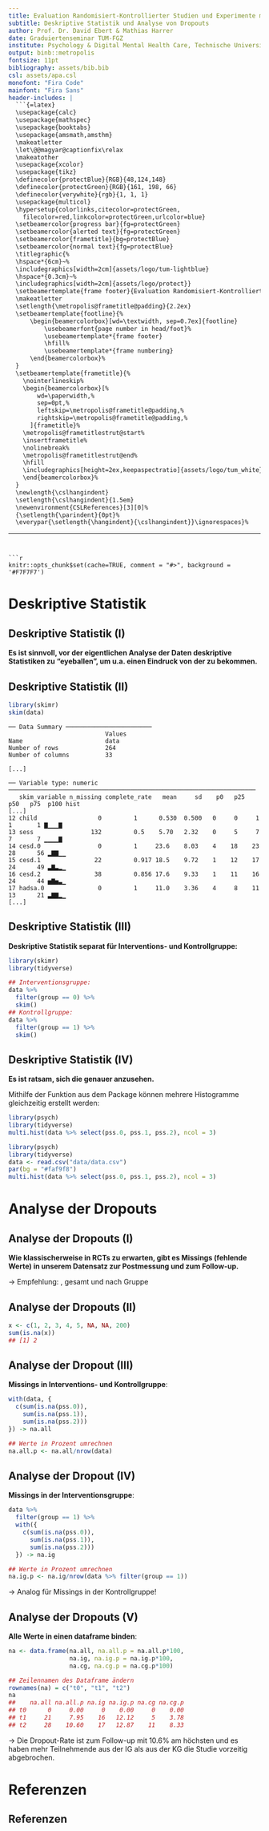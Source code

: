 ```yaml
---
title: Evaluation Randomisiert-Kontrollierter Studien und Experimente mit \textsf{R}
subtitle: Deskriptive Statistik und Analyse von Dropouts
author: Prof. Dr. David Ebert & Mathias Harrer
date: Graduiertenseminar TUM-FGZ
institute: Psychology & Digital Mental Health Care, Technische Universität München
output: binb::metropolis
fontsize: 11pt
bibliography: assets/bib.bib
csl: assets/apa.csl
monofont: "Fira Code"
mainfont: "Fira Sans"
header-includes: |
  ```{=latex}
  \usepackage{calc}
  \usepackage{mathspec}
  \usepackage{booktabs}
  \usepackage{amsmath,amsthm}
  \makeatletter
  \let\@@magyar@captionfix\relax
  \makeatother
  \usepackage{xcolor}
  \usepackage{tikz}
  \definecolor{protectBlue}{RGB}{48,124,148}
  \definecolor{protectGreen}{RGB}{161, 198, 66}
  \definecolor{verywhite}{rgb}{1, 1, 1}
  \usepackage{multicol}
  \hypersetup{colorlinks,citecolor=protectGreen,
    filecolor=red,linkcolor=protectGreen,urlcolor=blue}
  \setbeamercolor{progress bar}{fg=protectGreen}
  \setbeamercolor{alerted text}{fg=protectGreen}
  \setbeamercolor{frametitle}{bg=protectBlue}
  \setbeamercolor{normal text}{fg=protectBlue}
  \titlegraphic{%
  \hspace*{6cm}~%
  \includegraphics[width=2cm]{assets/logo/tum-lightblue}
  \hspace*{0.3cm}~%
  \includegraphics[width=2cm]{assets/logo/protect}}
  \setbeamertemplate{frame footer}{Evaluation Randomisiert-Kontrollierter Studien und Experimente mit \textsf{R}}%         <- !!SET FOOTER TITLE!!
  \makeatletter
  \setlength{\metropolis@frametitle@padding}{2.2ex}
  \setbeamertemplate{footline}{%
      \begin{beamercolorbox}[wd=\textwidth, sep=0.7ex]{footline}
          \usebeamerfont{page number in head/foot}%
          \usebeamertemplate*{frame footer}
          \hfill%
          \usebeamertemplate*{frame numbering}
      \end{beamercolorbox}%
  }
  \setbeamertemplate{frametitle}{%
    \nointerlineskip%
    \begin{beamercolorbox}[%
        wd=\paperwidth,%
        sep=0pt,%
        leftskip=\metropolis@frametitle@padding,%
        rightskip=\metropolis@frametitle@padding,%
      ]{frametitle}%
    \metropolis@frametitlestrut@start%
    \insertframetitle%
    \nolinebreak%
    \metropolis@frametitlestrut@end%
    \hfill
    \includegraphics[height=2ex,keepaspectratio]{assets/logo/tum_white}
    \end{beamercolorbox}%
  }
  \newlength{\cslhangindent}
  \setlength{\cslhangindent}{1.5em}
  \newenvironment{CSLReferences}[3][0]%
  {\setlength{\parindent}{0pt}%
  \everypar{\setlength{\hangindent}{\cslhangindent}}\ignorespaces}%
  ```
---
```


```r
knitr::opts_chunk$set(cache=TRUE, comment = "#>", background = '#F7F7F7')
```


# Deskriptive Statistik

## Deskriptive Statistik (I)

\small

**Es ist sinnvoll, vor der eigentlichen Analyse der Daten deskriptive Statistiken zu "eyeballen", um u.a. einen Eindruck von der \alert{Verteilung der Daten} zu bekommen.**

\metroset{block=fill} 
\begin{block}{\small Die \texttt{skim} Funktion aus dem package \emph{\{skimr\}}}
  Die \texttt{skim}-Funktion bietet sich zur deskriptiven Statistik an, da sie einen guten Überblick über alle Variablen bietet:
  \begin{itemize}
  \item Zugehörigkeit zu Objektklassen (\texttt{character} oder \texttt{numeric})
  \item Anzahl der Missings
  \item Bei \texttt{character}s: Anzahl uniquer Elemente
  \item Bei \texttt{numeric}s: Mittelwert, Standardabweichung, Perzentile und Häufigkeitsverteilung
\end{itemize}
\end{block}

\par \normalsize


## Deskriptive Statistik (II)

\small

```r
library(skimr)
skim(data)
```

\tiny

```
── Data Summary ────────────────────────
                           Values
Name                       data  
Number of rows             264   
Number of columns          33    

[...]

── Variable type: numeric ─────────────────────────────────────────────────────────────────────
   skim_variable n_missing complete_rate   mean     sd    p0   p25   p50   p75  p100 hist 
[...]
12 child                 0         1      0.530  0.500   0     0     1     1       1 ▇▁▁▁▇
13 sess                132         0.5    5.70   2.32    0     5     7     7       7 ▁▁▁▁▇
14 cesd.0                0         1     23.6    8.03    4    18    23    28      56 ▂▇▇▁▁
15 cesd.1               22         0.917 18.5    9.72    1    12    17    24      49 ▃▇▃▂▁
16 cesd.2               38         0.856 17.6    9.33    1    11    16    24      44 ▅▇▅▃▁
17 hadsa.0               0         1     11.0    3.36    4     8    11    13      21 ▃▇▇▂▁
[...]

```


\par \normalsize


## Deskriptive Statistik (III)

**Deskriptive Statistik separat für Interventions- und Kontrollgruppe:**
```r
library(skimr)
library(tidyverse)

## Interventionsgruppe:
data %>%
  filter(group == 0) %>%
  skim()
## Kontrollgruppe:
data %>%
  filter(group == 1) %>%
  skim()
```

## Deskriptive Statistik (IV)

\small

**Es ist ratsam, sich die \alert{Häufigkeitsverteilung des primären Outcomes} genauer anzusehen.**

Mithilfe der Funktion \texttt{multi.hist} aus dem \emph{\{psych\}} Package können mehrere Histogramme gleichzeitig erstellt werden:

```r
library(psych)
library(tidyverse)
multi.hist(data %>% select(pss.0, pss.1, pss.2), ncol = 3)
```

```r
library(psych)
library(tidyverse)
data <- read.csv("data/data.csv")
par(bg = "#faf9f8")
multi.hist(data %>% select(pss.0, pss.1, pss.2), ncol = 3)
```

\par \normalsize



# Analyse der Dropouts

## Analyse der Dropouts (I)

**Wie klassischerweise in RCTs zu erwarten, gibt es Missings (fehlende Werte) in unserem Datensatz zur Postmessung und zum Follow-up.**

$\rightarrow$ Empfehlung: **\alert{Quantiﬁzierung der Missings}**, gesamt und nach Gruppe

## Analyse der Dropouts (II)

\metroset{block=fill} 
\begin{block}{Grundlagen}
  Wird eine Variable in die Funktion \texttt{is.na} eingespeist, gibt sie einen Vektor der Klasse \texttt{logical} aus, in dem alle Missings als \texttt{TRUE} klassifiziert werden. Über die Funktion \texttt{sum} werden alle als \texttt{TRUE} klassifizierten Werte gezählt, wodurch man die \textbf{Anzahl der Missings} erhält.
\end{block}

```r
x <- c(1, 2, 3, 4, 5, NA, NA, 200)
sum(is.na(x)) 
## [1] 2
```

## Analyse der Dropout (III)

\small

\metroset{block=fill} 
\begin{block}{Cave}
  Missings in unserem Datensatz fallen patientenweise an, d.h. wenn eine Person einen Fragebogen zu einem Zeitpunkt nicht ausgefüllt wurde, hat sie keinen Fragebögen zu diesem Zeitpunkt ausgefüllt. Deshalb genügt es, wenn wir uns auf die Dropoutanalyse des primary outcome beschränken.
\end{block}

**Missings in Interventions- und Kontrollgruppe**:

\footnotesize
```r
with(data, {
  c(sum(is.na(pss.0)),
    sum(is.na(pss.1)),
    sum(is.na(pss.2)))
}) -> na.all

## Werte in Prozent umrechnen
na.all.p <- na.all/nrow(data)
```

\par \normalsize

## Analyse der Dropout (IV)

\small

**Missings in der Interventionsgruppe**:
```r
data %>% 
  filter(group == 1) %>%
  with({
    c(sum(is.na(pss.0)),
      sum(is.na(pss.1)),
      sum(is.na(pss.2)))
  }) -> na.ig

## Werte in Prozent umrechnen
na.ig.p <- na.ig/nrow(data %>% filter(group == 1))

```

$\rightarrow$ Analog für Missings in der Kontrollgruppe!

\par \normalsize

## Analyse der Dropouts (V)

\small

**Alle Werte in einen dataframe binden**:

\footnotesize
```r
na <- data.frame(na.all, na.all.p = na.all.p*100, 
                 na.ig, na.ig.p = na.ig.p*100, 
                 na.cg, na.cg.p = na.cg.p*100)

## Zeilennamen des Dataframe ändern
rownames(na) = c("t0", "t1", "t2")
na
##    na.all na.all.p na.ig na.ig.p na.cg na.cg.p
## t0      0     0.00     0    0.00     0    0.00
## t1     21     7.95    16   12.12     5    3.78
## t2     28    10.60    17   12.87    11    8.33
```

\par \small

$\rightarrow$ Die Dropout-Rate ist zum Follow-up mit 10.6% am höchsten und es haben mehr Teilnehmende aus der IG als aus der KG die Studie vorzeitig abgebrochen.

\par \normalsize

# Referenzen

## Referenzen {.allowframebreaks}

\scriptsize





